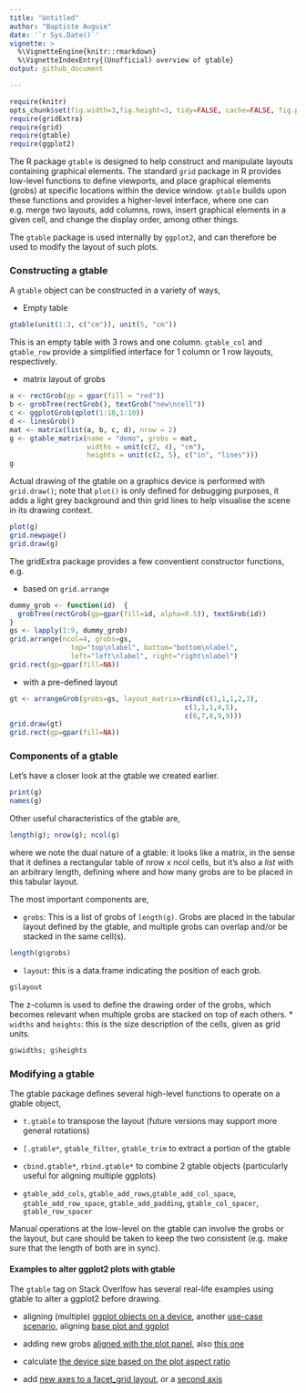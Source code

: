 ```yaml
---
title: "Untitled"
author: "Baptiste Auguie"
date: '`r Sys.Date()`'
vignette: >
  %\VignetteEngine{knitr::rmarkdown}
  %\VignetteIndexEntry{(Unofficial) overview of gtable}
output: github_document

---
```


```r
require(knitr)
opts_chunk$set(fig.width=3,fig.height=3, tidy=FALSE, cache=FALSE, fig.path='gtable/')
require(gridExtra)
require(grid)
require(gtable)
require(ggplot2)
```

The R package `gtable` is designed to help construct and manipulate layouts containing graphical elements. The standard `grid` package in R provides low-level functions to define viewports, and place graphical elements (grobs) at specific locations within the device window. `gtable` builds upon these functions and provides a higher-level interface, where one can e.g. merge two layouts, add columns, rows, insert graphical elements in a given cell, and change the display order, among other things.

The `gtable` package is used internally by `ggplot2`, and can therefore be used to modify the layout of such plots.


### Constructing a gtable

A `gtable` object can be constructed in a variety of ways,

* Empty table
```r
gtable(unit(1:3, c("cm")), unit(5, "cm"))
```
This is an empty table with 3 rows and one column. `gtable_col` and `gtable_row` provide a simplified interface for 1 column or 1 row layouts, respectively.

* matrix layout of grobs
```r
a <- rectGrob(gp = gpar(fill = "red"))
b <- grobTree(rectGrob(), textGrob("new\ncell"))
c <- ggplotGrob(qplot(1:10,1:10))
d <- linesGrob()
mat <- matrix(list(a, b, c, d), nrow = 2)
g <- gtable_matrix(name = "demo", grobs = mat, 
                   widths = unit(c(2, 4), "cm"), 
                   heights = unit(c(2, 5), c("in", "lines")))
g
```

Actual drawing of the gtable on a graphics device is performed with `grid.draw()`; note that `plot()` is only defined for debugging purposes, it adds a light grey background and thin grid lines to help visualise the scene in its drawing context.
```r
plot(g)
grid.newpage()
grid.draw(g)
```

The gridExtra package provides a few conventient constructor functions, e.g.

* based on `grid.arrange`

```r
dummy_grob <- function(id)  {
  grobTree(rectGrob(gp=gpar(fill=id, alpha=0.5)), textGrob(id))
}
gs <- lapply(1:9, dummy_grob)
grid.arrange(ncol=4, grobs=gs, 
               top="top\nlabel", bottom="bottom\nlabel", 
               left="left\nlabel", right="right\nlabel")
grid.rect(gp=gpar(fill=NA))
```

* with a pre-defined layout
```r

gt <- arrangeGrob(grobs=gs, layout_matrix=rbind(c(1,1,1,2,3),
                                           c(1,1,1,4,5),
                                           c(6,7,8,9,9)))
grid.draw(gt)
grid.rect(gp=gpar(fill=NA))
```

### Components of a gtable

Let's have a closer look at the gtable we created earlier.

```r
print(g)
names(g)
```
Other useful characteristics of the gtable are,
```r
length(g); nrow(g); ncol(g)
```
where we note the dual nature of a gtable: it looks like a matrix, in the sense that it defines a rectangular table of nrow x ncol cells, but it's also a _list_ with an arbitrary length, defining where and how many grobs are to be placed in this tabular layout.

The most important components are,

* `grobs`: This is a list of grobs of `length(g)`. Grobs are placed in the tabular layout defined by the gtable, and multiple grobs can overlap and/or be stacked in the same cell(s). 
```r
length(g$grobs)
```
* `layout`: this is a data.frame indicating the position of each grob. 
```r
g$layout
```
The z-column is used to define the drawing order of the grobs, which becomes relevant when multiple grobs are stacked on top of each others.
* `widths` and `heights`: this is the size description of the cells, given as grid units.
```r
g$widths; g$heights
```
### Modifying a gtable

The gtable package defines several high-level functions to operate on a gtable object,

* `t.gtable` to transpose the layout (future versions may support more general rotations)

* `[.gtable*`, `gtable_filter`, `gtable_trim` to extract a portion of the gtable

* `cbind.gtable*`, `rbind.gtable*` to combine 2 gtable objects (particularly useful for aligning multiple ggplots)

* `gtable_add_cols`, `gtable_add_rows`,`gtable_add_col_space`, `gtable_add_row_space`, `gtable_add_padding`, `gtable_col_spacer`, `gtable_row_spacer`

Manual operations at the low-level on the gtable can involve the grobs or the layout, but care should be taken to keep the two consistent (e.g. make sure that the length of both are in sync). 

#### Examples to alter ggplot2 plots with gtable

The `gtable` tag on Stack Overlfow has several real-life examples using gtable to alter a ggplot2 before drawing.

* aligning (multiple) [ggplot objects on a device](http://stackoverflow.com/a/17768224/471093), another [use-case scenario](http://stackoverflow.com/a/16798372/471093), aligning [base plot and ggplot](http://stackoverflow.com/a/14233531/471093)

* adding new grobs [aligned with the plot panel](http://stackoverflow.com/a/17371177/471093), also [this one](http://stackoverflow.com/a/17493256/471093)

* calculate [the device size based on the plot aspect ratio](http://stackoverflow.com/a/16442029/471093)

* add [new axes to a facet_grid layout](http://stackoverflow.com/a/17661337/471093), or a [second axis](http://stackoverflow.com/a/18511024/471093)